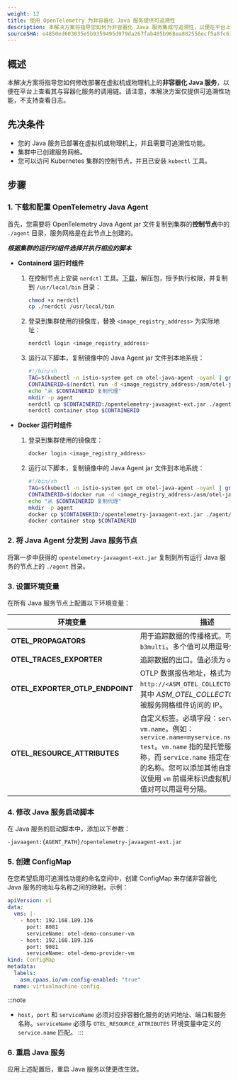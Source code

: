 ```yaml
---
weight: 12
title: 使用 OpenTelemetry 为非容器化 Java 服务提供可追溯性
description: 本解决方案将指导您如何为非容器化 Java 服务集成可追溯性，以便在平台上查看它们与其他服务的调用链。
sourceSHA: e4850ed603035e5b9359495d979da267fab405b968ea882556ecf5a8fc6180ba
---
```


## 概述

本解决方案将指导您如何修改部署在虚拟机或物理机上的**非容器化 Java 服务**，以便在平台上查看其与容器化服务的调用链。请注意，本解决方案仅提供可追溯性功能，不支持查看日志。

## 先决条件

- 您的 Java 服务已部署在虚拟机或物理机上，并且需要可追溯性功能。
- 集群中已创建服务网格。
- 您可以访问 Kubernetes 集群的控制节点，并且已安装 `kubectl` 工具。

## 步骤

### 1. 下载和配置 OpenTelemetry Java Agent

首先，您需要将 OpenTelemetry Java Agent jar 文件复制到集群的**控制节点**中的 `./agent` 目录，服务网格是在此节点上创建的。

***根据集群的运行时组件选择并执行相应的脚本***

- **Containerd 运行时组件**

  1. 在控制节点上安装 `nerdctl` 工具。[下载](https://github.com/containerd/nerdctl/releases/download/v1.6.0/nerdctl-1.6.0-linux-amd64.tar.gz)，解压包，授予执行权限，并复制到 `/usr/local/bin` 目录：

     ```bash
     chmod +x nerdctl  
     cp ./nerdctl /usr/local/bin  
     ```

  2. 登录到集群使用的镜像库，替换 `<image_registry_address>` 为实际地址：

     ```bash
     nerdctl login <image_registry_address>  
     ```

  3. 运行以下脚本，复制镜像中的 Java Agent jar 文件到本地系统：

     ```bash
     #!/bin/sh  
     TAG=$(kubectl -n istio-system get cm otel-java-agent -oyaml | grep versions -A1 | grep -v versions | awk '{print substr($0, 7)}')  
     CONTAINERID=$(nerdctl run -d <image_registry_address>/asm/otel-java-instrumentation:$TAG sleep 9999)  
     echo "从 $CONTAINERID 复制代理"  
     mkdir -p agent  
     nerdctl cp $CONTAINERID:/opentelemetry-javaagent-ext.jar ./agent/opentelemetry-javaagent-ext.jar  
     nerdctl container stop $CONTAINERID  
     ```

- **Docker 运行时组件**

  1. 登录到集群使用的镜像库：

     ```bash
     docker login <image_registry_address>
     ```

  2. 运行以下脚本，复制镜像中的 Java Agent jar 文件到本地系统：

     ```bash
     #!/bin/sh  
     TAG=$(kubectl -n istio-system get cm otel-java-agent -oyaml | grep versions -A1 | grep -v versions | awk '{print substr($0, 7)}')  
     CONTAINERID=$(docker run -d <image_registry_address>/asm/otel-java-instrumentation:$TAG sleep 9999)  
     echo "从 $CONTAINERID 复制代理"  
     mkdir -p agent  
     docker cp $CONTAINERID:/opentelemetry-javaagent-ext.jar ./agent/opentelemetry-javaagent-ext.jar  
     docker container stop $CONTAINERID  
     ```

### 2. 将 Java Agent 分发到 Java 服务节点

将第一步中获得的 `opentelemetry-javaagent-ext.jar` 复制到所有运行 Java 服务的节点上的 `./agent` 目录。

### 3. 设置环境变量

在所有 Java 服务节点上配置以下环境变量：

| 环境变量                           | 描述                                                                                                                                                                                                                                                                                                                                                                                                                      |
| ---------------------------------- | -------------------------------------------------------------------------------------------------------------------------------------------------------------------------------------------------------------------------------------------------------------------------------------------------------------------------------------------------------------------------------------------------------------------------- |
| **OTEL\_PROPAGATORS**              | 用于追踪数据的传播格式。可用值：`b3`，`b3multi`。多个值可以用逗号分隔。                                                                                                                                                                                                                                                                                                                                              |
| **OTEL\_TRACES\_EXPORTER**         | 追踪数据的出口。值必须为 `otlp`。                                                                                                                                                                                                                                                                                                                                                                                        |
| **OTEL\_EXPORTER\_OTLP\_ENDPOINT** | OTLP 数据报告地址，格式为 `http://<ASM_OTEL_COLLECTOR_IP>:4317`，其中 *ASM\_OTEL\_COLLECTOR\_IP* 是可以被服务网格组件访问的 IP。                                                                                                                                                                                                                                                                                            |
| **OTEL\_RESOURCE\_ATTRIBUTES**     | 自定义标签。必填字段：`service.name`，`vm.name`。例如：`service.name=myservice.ns,vm.name=vm-test`。`vm.name` 指的是托管服务的虚拟机名称，而 `service.name` 指定在调用链中显示的名称。您可以添加其他自定义标签，建议使用 `vm` 前缀来标识虚拟机服务。多个键值对可以用逗号分隔。 |

### 4. 修改 Java 服务启动脚本

在 Java 服务的启动脚本中，添加以下参数：

```bash
-javaagent:{AGENT_PATH}/opentelemetry-javaagent-ext.jar
```

### 5. 创建 ConfigMap

在您希望启用可追溯性功能的命名空间中，创建 ConfigMap 来存储非容器化 Java 服务的地址与名称之间的映射。示例：

```yaml
apiVersion: v1
data:
  vms: |-
    - host: 192.168.189.136
      port: 8081
      serviceName: otel-demo-consumer-vm
    - host: 192.168.189.136
      port: 9081
      serviceName: otel-demo-provider-vm
kind: ConfigMap
metadata:
  labels:
    asm.cpaas.io/vm-config-enabled: "true"
  name: virtualmachine-config
```

:::note

- `host`，`port` 和 `serviceName` 必须对应非容器化服务的访问地址、端口和服务名称。`serviceName` 必须与 `OTEL_RESOURCE_ATTRIBUTES` 环境变量中定义的 `service.name` 匹配。
:::

### 6. 重启 Java 服务

应用上述配置后，重启 Java 服务以使更改生效。

